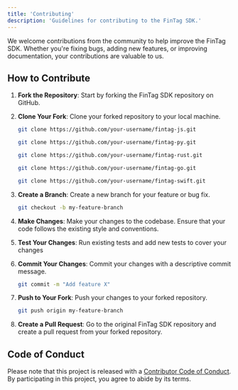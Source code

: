 ```yaml
---
title: 'Contributing'
description: 'Guidelines for contributing to the FinTag SDK.'
---
```


We welcome contributions from the community to help improve the FinTag SDK. Whether you're fixing bugs, adding new features, or improving documentation, your contributions are valuable to us.

## How to Contribute
1. **Fork the Repository**: Start by forking the FinTag SDK repository on GitHub.
2. **Clone Your Fork**: Clone your forked repository to your local machine.
   <CodeGroup>
    ```bash JavaScript
   git clone https://github.com/your-username/fintag-js.git
   ```
    ```bash Python
   git clone https://github.com/your-username/fintag-py.git
   ```
    ```bash Rust
   git clone https://github.com/your-username/fintag-rust.git
   ```
    ```bash Go
   git clone https://github.com/your-username/fintag-go.git
   ```
   ```bash Swift
   git clone https://github.com/your-username/fintag-swift.git
   ```
   </CodeGroup>
3. **Create a Branch**: Create a new branch for your feature or bug fix.
   ```bash
   git checkout -b my-feature-branch
    ```
4. **Make Changes**: Make your changes to the codebase. Ensure that your code follows the existing style and conventions.
5. **Test Your Changes**: Run existing tests and add new tests to cover your changes

6. **Commit Your Changes**: Commit your changes with a descriptive commit message.
   ```bash
   git commit -m "Add feature X"
   ```
7. **Push to Your Fork**: Push your changes to your forked repository.
   ```bash
   git push origin my-feature-branch
   ```
8. **Create a Pull Request**: Go to the original FinTag SDK repository and create a pull request from your forked repository.

## Code of Conduct
Please note that this project is released with a [Contributor Code of Conduct](https://github.com/fintag-io/). By participating in this project, you agree to abide by its terms.